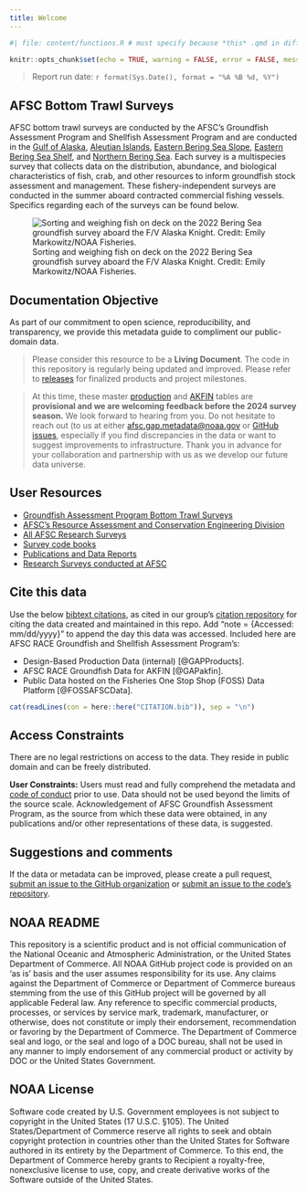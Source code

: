 ```yaml
---
title: Welcome
---
```


```r
#| file: content/functions.R # must specify because *this* .qmd in different folder

knitr::opts_chunk$set(echo = TRUE, warning = FALSE, error = FALSE, message = FALSE)
```

> Report run date: `r format(Sys.Date(), format = "%A %B %d, %Y")`

## AFSC Bottom Trawl Surveys

AFSC bottom trawl surveys are conducted by the AFSC’s Groundfish Assessment Program and Shellfish Assessment Program and are conducted in the [Gulf of Alaska](https://www.fisheries.noaa.gov/alaska/ecosystems/alaska-fish-research-surveys#gulf-of-alaska-bottom-trawl-survey), [Aleutian Islands](https://www.fisheries.noaa.gov/alaska/ecosystems/alaska-fish-research-surveys#aleutian-islands-bottom-trawl-survey), [Eastern Bering Sea Slope](https://www.fisheries.noaa.gov/alaska/ecosystems/alaska-fish-research-surveys#eastern-bering-sea-upper-continental-slope-bottom-trawl-survey), [Eastern Bering Sea Shelf](https://www.fisheries.noaa.gov/alaska/ecosystems/alaska-fish-research-surveys#eastern-bering-sea-shelf-bottom-trawl-survey), and [Northern Bering Sea](https://www.fisheries.noaa.gov/alaska/ecosystems/alaska-fish-research-surveys#northern-bering-sea-shelf-bottom-trawl-survey). Each survey is a multispecies survey that collects data on the distribution, abundance, and biological characteristics of fish, crab, and other resources to inform groundfish stock assessment and management. These fishery-independent surveys are conducted in the summer aboard contracted commercial fishing vessels. Specifics regarding each of the surveys can be found below. 

![Sorting and weighing fish on deck on the 2022 Bering Sea groundfish survey aboard the F/V Alaska Knight. Credit: Emily Markowitz/NOAA Fisheries.](https://www.fisheries.noaa.gov/s3/2023-04/750x500-bottom-trawl-survey-afsc.jpg)

## Documentation Objective

As part of our commitment to open science, reproducibility, and transparency, we provide this  metadata guide to compliment our public-domain data. 

> Please consider this resource to be a **Living Document**. The code in this repository is regularly being updated and improved. Please refer to [releases](`r paste0(link_repo, '/releases')`) for finalized products and project milestones.

> At this time, these master [production](https://afsc-gap-products.github.io/gap_products/content/product-intro.html) and [AKFIN](https://afsc-gap-products.github.io/gap_products/content/akfin-intro.html) tables are **provisional and we are welcoming feedback before the 2024 survey season.** We look forward to hearing from you. Do not hesitate to reach out (to us at either [afsc.gap.metadata@noaa.gov](afsc.gap.metadata@noaa.gov) or [GitHub issues](`r paste0(link_repo, "/issues")`), especially if you find discrepancies in the data or want to suggest improvements to infrastructure. Thank you in advance for your collaboration and partnership with us as we develop our future data universe.

## User Resources

-   [Groundfish Assessment Program Bottom Trawl Surveys](https://www.fisheries.noaa.gov/alaska/science-data/groundfish-assessment-program-bottom-trawl-surveys)
-   [AFSC’s Resource Assessment and Conservation Engineering Division](https://www.fisheries.noaa.gov/about/resource-assessment-and-conservation-engineering-division)
-   [All AFSC Research Surveys](https://www.fisheries.noaa.gov/alaska/ecosystems/alaska-fish-research-surveys)
-   [Survey code books](`r link_code_books `)
-   [Publications and Data Reports](https://repository.library.noaa.gov/)
-   [Research Surveys conducted at AFSC](https://www.fisheries.noaa.gov/alaska/ecosystems/alaska-fish-research-surveys)

## Cite this data

Use the below [bibtext citations](`r paste0(link_repo, "/blob/main/CITATION.bib")`), as cited in our group's [citation repository](https://github.com/afsc-gap-products/citations/blob/main/cite/bibliography.bib) for citing the data created and maintained in this repo. Add "note = {Accessed: mm/dd/yyyy}" to append the day this data was accessed. Included here are AFSC RACE Groundfish and Shellfish Assessment Program's: 
 
 - Design-Based Production Data (internal) [@GAPProducts].  
 - AFSC RACE Groundfish Data for AKFIN [@GAPakfin]. 
 - Public Data hosted on the Fisheries One Stop Shop (FOSS) Data Platform [@FOSSAFSCData]. 

```r
cat(readLines(con = here::here("CITATION.bib")), sep = "\n") 
```

## Access Constraints

There are no legal restrictions on access to the data. They reside in public domain and can be freely distributed.

**User Constraints:** Users must read and fully comprehend the metadata and [code of conduct](https://afsc-gap-products.github.io/gap_products/content/code-of-conduct.html) prior to use. Data should not be used beyond the limits of the source scale. Acknowledgement of AFSC Groundfish Assessment Program, as the source from which these data were obtained, in any publications and/or other representations of these data, is suggested.

## Suggestions and comments

If the data or metadata can be improved, please create a pull request, [submit an issue to the GitHub organization](https://github.com/afsc-gap-products/data-requests/issues) or [submit an issue to the code's repository](`r paste0(link_repo, "/issues")`).

## NOAA README

This repository is a scientific product and is not official communication of the National Oceanic and Atmospheric Administration, or the United States Department of Commerce. All NOAA GitHub project code is provided on an ‘as is’ basis and the user assumes responsibility for its use. Any claims against the Department of Commerce or Department of Commerce bureaus stemming from the use of this GitHub project will be governed by all applicable Federal law. Any reference to specific commercial products, processes, or services by service mark, trademark, manufacturer, or otherwise, does not constitute or imply their endorsement, recommendation or favoring by the Department of Commerce. The Department of Commerce seal and logo, or the seal and logo of a DOC bureau, shall not be used in any manner to imply endorsement of any commercial product or activity by DOC or the United States Government.

## NOAA License

Software code created by U.S. Government employees is not subject to copyright in the United States (17 U.S.C. §105). The United States/Department of Commerce reserve all rights to seek and obtain copyright protection in countries other than the United States for Software authored in its entirety by the Department of Commerce. To this end, the Department of Commerce hereby grants to Recipient a royalty-free, nonexclusive license to use, copy, and create derivative works of the Software outside of the United States.

